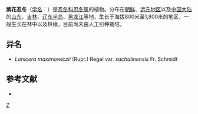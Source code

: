 {{Speciesbox 
| genus = Lonicera
| species = maximowiczii
| authority = (Rupr.) Regel
}}

'''紫花忍冬'''（[[学名|学名]]：{{lang|la|''Lonicera maximowiczii''}}）是[[忍冬科|忍冬科]][[忍冬属|忍冬属]]的植物。分布在[[朝鲜|朝鲜]]、[[远东地区|远东地区]]以及[[中国大陆|中国大陆]]的[[山东|山东]]、[[吉林|吉林]]、[[辽东半岛|辽东半岛]]、[[黑龙江|黑龙江]]等地，生长于海拔800米至1,800米的地区，一般生长在林中以及林缘，目前尚未由人工引种栽培。

== 异名 ==
* ''Lonicera maximowiczii'' (Rupr.) Regel var. ''sachalinensis'' Fr. Schmidt

== 参考文献 ==
<div class="references-small">
* {{cite web| url =http://www.bioinfo.cn/db05/KmzwSpecies.php?action=view&id=3513| title =紫花忍冬| work =《中国高等植物数据库全库》| publisher =中国科学院微生物研究所| author =昆明植物研究所| accessdate =2009-02-24| deadurl =yes| archiveurl =https://web.archive.org/web/20160305013750/http://www.bioinfo.cn/db05/KmzwSpecies.php?action=view&id=3513| archivedate =2016-03-05}}
</div>
{{Taxonbar|from=Q4180477}}

[[Category:忍冬属|Z]]